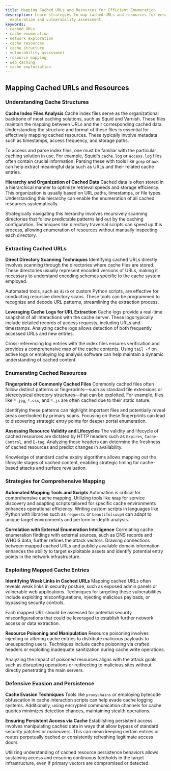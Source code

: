 ```yaml
---
title: Mapping Cached URLs and Resources for Efficient Enumeration
description: Learn strategies to map cached URLs and resources for enhanced network
  exploration and vulnerability assessment.
keywords:
- cached URLs
- cache enumeration
- network exploration
- cache resources
- cache structure
- vulnerability assessment
- resource mapping
- web caching
- cache exploitation
---
```


## Mapping Cached URLs and Resources

### Understanding Cache Structures

**Cache Index Files Analysis**
Cache index files serve as the organizational backbone of most caching solutions, such as Squid and Varnish. These files maintain the mapping between URLs and their corresponding cached data. Understanding the structure and format of these files is essential for effectively mapping cached resources. These typically involve metadata such as timestamps, access frequency, and storage paths.

To access and parse index files, one must be familiar with the particular caching solution in use. For example, Squid's `cache.log` or `access.log` files often contain crucial information. Parsing these with tools like `grep` or `awk` can help extract meaningful data such as URLs and their related cache entries.

**Hierarchy and Organization of Cached Data**
Cached data is often stored in a hierarchical manner to optimize retrieval speeds and storage efficiency. This organization is usually based on URL paths, timestamps, or file types. Understanding this hierarchy can enable the enumeration of all cached resources systematically.

Strategically navigating this hierarchy involves recursively scanning directories that follow predictable patterns laid out by the caching configuration. Techniques like directory traversal scripts can speed up this process, allowing enumeration of resources without manually inspecting each directory.

### Extracting Cached URLs

**Direct Directory Scanning Techniques**
Identifying cached URLs directly involves scanning through the directories where cache files are stored. These directories usually represent encoded versions of URLs, making it necessary to understand encoding schemes specific to the cache system employed.

Automated tools, such as `dirb` or custom Python scripts, are effective for conducting recursive directory scans. These tools can be programmed to recognize and decode URL patterns, streamlining the extraction process.

**Leveraging Cache Logs for URL Extraction**
Cache logs provide a real-time snapshot of all interactions with the cache server. These logs typically include detailed records of access requests, including URLs and timestamps. Analyzing cache logs allows detection of both frequently accessed URLs and new entries.

Cross-referencing log entries with the index files ensures verification and provides a comprehensive map of the cache contents. Using `tail -f` on active logs or employing log analysis software can help maintain a dynamic understanding of cached content.

### Enumerating Cached Resources

**Fingerprints of Commonly Cached Files**
Commonly cached files often follow distinct patterns or fingerprints—such as standard file extensions or stereotypical directory structures—that can be exploited. For example, files like `*.jpg`, `*.css`, and `*.js` are often cached due to their static nature.

Identifying these patterns can highlight important files and potentially reveal areas overlooked by primary scans. Focusing on these fingerprints can lead to discovering strategic entry points for deeper portal enumeration.

**Assessing Resource Validity and Lifecycles**
The validity and lifecycle of cached resources are dictated by HTTP headers such as `Expires`, `Cache-Control`, and `E-tag`. Analyzing these headers can determine the freshness of cached resources and predict changes in availability.

Knowledge of standard cache expiry algorithms allows mapping out the lifecycle stages of cached content, enabling strategic timing for cache-based attacks and surface revaluation.

### Strategies for Comprehensive Mapping

**Automated Mapping Tools and Scripts**
Automation is critical for comprehensive cache mapping. Utilizing tools like `Nmap` for service discovery and adapting scripts tailored for specific cache environments enhances operational efficiency. Writing custom scripts in languages like Python with libraries such as `requests` or `beautifulsoup4` can adapt to unique target environments and perform in-depth analysis.

**Correlation with External Enumeration Intelligence**
Correlating cache enumeration findings with external sources, such as DNS records and WHOIS data, further refines the attack vectors. Drawing connections between mapped cached URLs and publicly available domain information enhances the ability to target exploitable assets and identify potential entry points in the network infrastructure.

### Exploiting Mapped Cache Entries

**Identifying Weak Links in Cached URLs**
Mapping cached URLs often reveals weak links in security posture, such as exposed admin panels or vulnerable web applications. Techniques for targeting these vulnerabilities include exploiting misconfigurations, injecting malicious payloads, or bypassing security controls.

Each mapped URL should be assessed for potential security misconfigurations that could be leveraged to establish further network access or data extraction.

**Resource Poisoning and Manipulation**
Resource poisoning involves injecting or altering cache entries to distribute malicious payloads to unsuspecting users. Techniques include cache poisoning via crafted headers or exploiting inadequate sanitization during cache write operations.

Analyzing the impact of poisoned resources aligns with the attack goals, such as disrupting operations or redirecting to malicious sites without directly penetrating the main servers.

### Defensive Evasion and Persistence

**Cache Evasion Techniques**
Tools like `proxychains` or employing bytecode obfuscation in cache interaction scripts can help evade cache logging systems. Additionally, using encrypted communication channels for cache queries minimizes detection chances, maintaining stealth operations.

**Ensuring Persistent Access via Cache**
Establishing persistent access involves manipulating cached data in ways that allow bypass of standard security patches or maneuvers. This can mean keeping certain entries or routes perpetually cached or consistently refreshing legitimate access doors.

Utilizing understanding of cached resource persistence behaviors allows sustaining access and ensuring continuous footholds in the target infrastructure, even if primary vectors are compromised or detected.